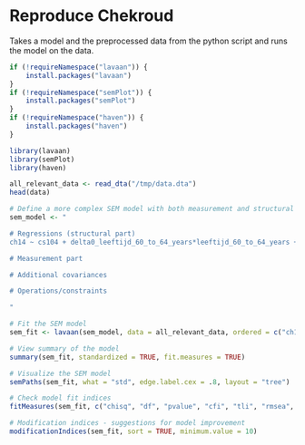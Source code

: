 # Reproduce Chekroud

Takes a model and the preprocessed data from the python script and runs the model on the data.

```r
if (!requireNamespace("lavaan")) {
    install.packages("lavaan")
}
if (!requireNamespace("semPlot")) {
    install.packages("semPlot")
}
if (!requireNamespace("haven")) {
    install.packages("haven")
}

library(lavaan)
library(semPlot)
library(haven)
```

```r
all_relevant_data <- read_dta("/tmp/data.dta")
head(data)
```

```r
# Define a more complex SEM model with both measurement and structural parts
sem_model <- "

# Regressions (structural part)
ch14 ~ cs104 + delta0_leeftijd_60_to_64_years*leeftijd_60_to_64_years + delta0_leeftijd_over_80*leeftijd_over_80 + delta0_leeftijd_25_to_29_years*leeftijd_25_to_29_years + delta0_leeftijd_70_to_74_years*leeftijd_70_to_74_years + delta0_leeftijd_18_to_24_years*leeftijd_18_to_24_years + delta0_leeftijd_65_to_69_years*leeftijd_65_to_69_years + delta0_leeftijd_45_to_49_years*leeftijd_45_to_49_years + delta0_leeftijd_55_to_59_years*leeftijd_55_to_59_years + delta0_leeftijd_35_to_39_years*leeftijd_35_to_39_years + delta0_leeftijd_40_to_44_years*leeftijd_40_to_44_years + delta0_leeftijd_75_to_79_years*leeftijd_75_to_79_years + delta0_leeftijd_30_to_34_years*leeftijd_30_to_34_years + delta0_leeftijd_50_to_54_years*leeftijd_50_to_54_years + delta0_herkomstgroep_first_w*herkomstgroep_first_w + delta0_herkomstgroep_first_nonw*herkomstgroep_first_nonw + delta0_herkomstgroep_second_nonw*herkomstgroep_second_nonw + delta0_herkomstgroep_nan*herkomstgroep_nan + delta0_herkomstgroep_second_w*herkomstgroep_second_w + delta0_geslacht_other*geslacht_other + delta0_geslacht_nan*geslacht_nan + delta0_geslacht_male*geslacht_male + delta0_burgstat_widow_or_widower*burgstat_widow_or_widower + delta0_burgstat_never_been_married*burgstat_never_been_married + delta0_burgstat_separated*burgstat_separated + delta0_burgstat_nan*burgstat_nan + delta0_burgstat_married*burgstat_married + delta0_nettohh_f_over_50000*nettohh_f_over_50000 + delta0_nettohh_f_35_to_50000*nettohh_f_35_to_50000 + delta0_nettohh_f_15_to_25000*nettohh_f_15_to_25000 + delta0_nettohh_f_nan*nettohh_f_nan + delta0_nettohh_f_25_to_35000*nettohh_f_25_to_35000 + delta0_oplcat_vmbo*oplcat_vmbo + delta0_oplcat_wo*oplcat_wo + delta0_oplcat_hbo*oplcat_hbo + delta0_oplcat_nan*oplcat_nan + delta0_oplcat_mbo*oplcat_mbo + delta0_oplcat_primary_school*oplcat_primary_school + delta0_employment_out_of_work*employment_out_of_work + delta0_employment_self_employed*employment_self_employed + delta0_employment_unable_to_work*employment_unable_to_work + delta0_employment_student*employment_student + delta0_employment_retired*employment_retired + delta0_employment_homemaker*employment_homemaker + delta0_employment_nan*employment_nan + delta0_ch4_good*ch4_good + delta0_ch4_moderate*ch4_moderate + delta0_ch4_poor*ch4_poor + delta0_ch4_very_good*ch4_very_good + delta0_bmi_obese*bmi_obese + delta0_bmi_overweight*bmi_overweight + delta0_bmi_normal_weight*bmi_normal_weight + delta0_bmi_nan*bmi_nan + delta0_prev_depr*prev_depr

# Measurement part

# Additional covariances

# Operations/constraints

"
```

```r
# Fit the SEM model
sem_fit <- lavaan(sem_model, data = all_relevant_data, ordered = c("ch14"))

# View summary of the model
summary(sem_fit, standardized = TRUE, fit.measures = TRUE)

# Visualize the SEM model
semPaths(sem_fit, what = "std", edge.label.cex = .8, layout = "tree")
```

```r
# Check model fit indices
fitMeasures(sem_fit, c("chisq", "df", "pvalue", "cfi", "tli", "rmsea", "srmr", "aic", "bic"))

# Modification indices - suggestions for model improvement
modificationIndices(sem_fit, sort = TRUE, minimum.value = 10)
```
